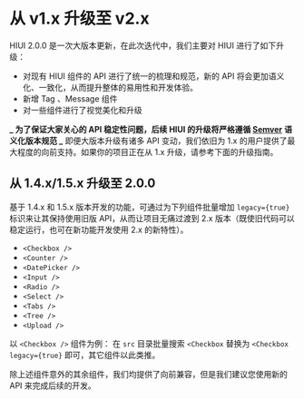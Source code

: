 # 从 v1.x 升级至 v2.x

HIUI 2.0.0 是一次大版本更新，在此次迭代中，我们主要对 HIUI 进行了如下升级：

- 对现有 HIUI 组件的 API 进行了统一的梳理和规范，新的 API 将会更加语义化、一致化，从而提升整体的易用性和开发体验。
- 新增 Tag 、Message 组件
- 对一些组件进行了视觉美化和升级

**_ 为了保证大家关心的 API 稳定性问题，后续 HIUI 的升级将严格遵循 [Semver](https://semver.org/lang/zh-CN/) 语义化版本规范 _**
即便大版本升级有诸多 API 变动，我们依旧为 1.x 的用户提供了最大程度的向前支持。如果你的项目正在从 1.x 升级，请参考下面的升级指南。

## 从 1.4.x/1.5.x 升级至 2.0.0

基于 1.4.x 和 1.5.x 版本开发的功能，可通过为下列组件批量增加 `legacy={true}` 标识来让其保持使用旧版 API，从而让项目无痛过渡到 2.x 版本（既使旧代码可以稳定运行，也可在新功能开发使用 2.x 的新特性）。

- `<Checkbox />`
- `<Counter />`
- `<DatePicker />`
- `<Input />`
- `<Radio />`
- `<Select />`
- `<Tabs />`
- `<Tree />`
- `<Upload />`

以 `<Checkbox />` 组件为例：
在 `src` 目录批量搜索 `<Checkbox` 替换为 `<Checkbox legacy={true}` 即可，其它组件以此类推。

除上述组件意外的其余组件，我们均提供了向前兼容，但是我们建议您使用新的 API 来完成后续的开发。
